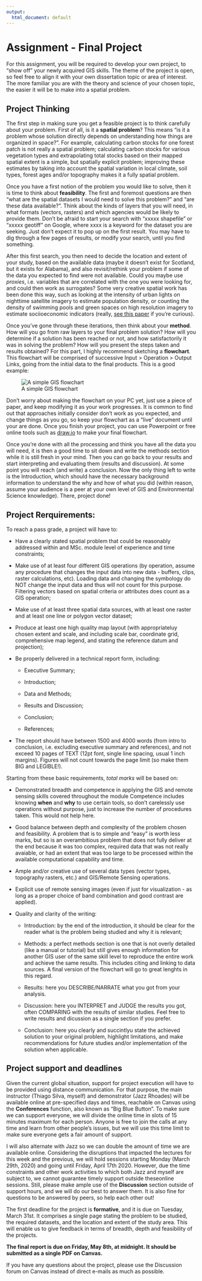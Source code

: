 ```yaml
---
output:
  html_document: default
---
```

# Assignment - Final Project

For this assignment, you will be required to develop your own project, to "show off" your newly acquired GIS skills. The theme of the project is open, so feel free to align it with your own dissertation topic or area of interest. The more familiar you are with the theory and science of your chosen topic, the easier it will be to make into a spatial problem.

## Project Thinking

The first step in making sure you get a feasible project is to think carefully about your problem. First of all, is it a **spatial problem**? This means "is it a problem whose solution directly depends on understanding how things are organized in space?". For example, calculating carbon stocks for one forest patch is not really a spatial problem; calculating carbon stocks for various vegetation types and extrapolating total stocks based on their mapped spatial extent is a simple, but spatially explicit problem; improving these estimates by taking into account the spatial variation in local climate, soil types, forest ages and/or topography makes it a fully spatial problem. 

Once you have a first notion of the problem you would like to solve, then it is time to think about **feasibility**. The first and foremost questions are then "what are the spatial datasets I would need to solve this problem?" and "are these data available?". Think about the kinds of layers that you will need, in what formats (vectors, rasters) and which agencies would be likely to provide them. Don't be afraid to start your search with "xxxxx shapefile" or "xxxxx geotiff" on Google, where xxxx is a keyword for the dataset you are seeking. Just don't expect it to pop up on the first result. You may have to dig through a few pages of results, or modify your search, until you find something.

After this first search, you then need to decide the location and extent of your study, based on the available data (maybe it doesn't exist for Scotland, but it exists for Alabama), and also revisit/rethink your problem if some of the data you expected to find were not available. Could you maybe use *proxies*, i.e. variables that are correlated with the one you were looking for, and could then work as surrogates? Some very creative spatial work has been done this way, such as looking at the intensity of urban lights on nighttime satellite imagery to estimate population density, or counting the density of swimming pools and green spaces on high resolution imagery to estimate sociioeconomic indicators (really, [see this paper](https://www.tandfonline.com/doi/abs/10.1080/01431161.2010.512928) if you're curious). 

Once you've gone through these iterations, then think about your **method**. How will you go from raw layers to your final problem solution? How will you determine if a solution has been reached or not, and how satisfactorily it was in solving the problem? How will you present the steps taken and results obtained? For this part, I highly recommend sketching a **flowchart**. This flowchart will be comprised of successive Input > Operation > Output Links, going from the initial data to the final products. This is a good example:

![A simple GIS flowchart](https://lh3.googleusercontent.com/proxy/beEVoomM6mn1RMD3hfujLrwBSEGC43rFoeIX8WoiAJYD-DGS6-VPM_fY3aQH8donRTearf-AHOA78SE06M3a8UicvrZfKJOsqMuljpbpm55MSsujOb9Df5LrMvozF9Jibnql4Ta2oeys4aM-__NQm0bbfnk8o1TwV44)

Don't worry about making the flowchart on your PC yet, just use a piece of paper, and keep modifying it as your work progresses. It is common to find out that approaches initially consider don't work as you expected, and change things as you go, so keep your flowchart as a "live" document until your are done. Once you finish your project, you can use Powerpoint or free online tools such as [draw.io](https://app.diagrams.net/) to make your final flowchart.

Once you're done with all the processing and think you have all the data you will need, it is then a good time to sit down and write the methods section while it is still fresh in your mind. Then you can go back to your results and start interpreting and evaluating them (results and discussion). At some point you will reach (and write) a conclusion. Now the only thing left to write is the Introduction, which should have the necessary background information to understand the why and how of what you did (within reason, assume your audience is a peer at your own level of GIS and Environmental Science knowledge). There, project done!

## Project Rerquirements:

To reach a pass grade, a project will have to:

- Have a clearly stated spatial problem that could be reasonably addressed within and MSc. module level of experience and time constraints;

- Make use of at least four different GIS operations (by operation, assume any procedure that changes the input data into new data - buffers, clips, raster calculations, etc). Loading data and changing the symbology do NOT change the input data and thus will not count for this purpose. Filtering vectors based on spatial criteria or attributes does count as a GIS operation;

- Make use of at least three spatial data sources, with at least one raster and at least one line or polygon vector dataset;

- Produce at least one high quality map layout (with appropriateluy chosen extent and scale, and including scale bar, coordinate grid, comprehensive map legend, and stating the reference datum and projection);

- Be properly delivered in a technical report form, including:

  - Executive Summary;

  - Introduction;

  - Data and Methods;

  - Results and Discussion;

  - Conclusion;

  - References;
  
- The report should have between 1500 and 4000 words (from intro to conclusion, i.e.
excluding executive summary and references), and not exceed 10 pages of TEXT (12pt font, single line
spacing, usual 1 inch margins). Figures will not count towards the page limit (so make them BIG and LEGIBLE!).

Starting from these basic requirements, *total marks* will be based on:

- Demonstrated breadth and competence in applying the GIS and remote sensing skills covered throughout the module Competence includes knowing **when** and **why** to use certain tools, so don't carelessly use operations without purpose, just to increase the number of procedures taken. This would not help here.

- Good balance between depth and complexity of the problem chosen and feasibility. A problem that is to simple and "easy" is worth less marks, but so is an overambitious problem that does not fully deliver at the end because it was too complex, required data that was not really avaiable, or had an extent that was too large to be processed within the available computational capability and time.

- Ample and/or creative use of several data types (vector types, topography rasters, etc.) and GIS/Remote Sensing operations. 

- Explicit use of remote sensing images (even if just for visualization - as long as a proper choice of band combination and good contrast are applied).

- Quality and clarity of the writing:

  - Introduction: by the end of the introduction, it should be clear for the reader what is the problem being studied and why it is relevant;
  
  - Methods: a perfect methods section is one that is not overly detailed (like a manual or tutorial) but still gives enough information for another GIS user of the same skill level to reproduce the entire work and achieve the same results. This includes citing and linking to data sources. A final version of the flowchart will go to great lenghts in this regard.
  
  - Results: here you DESCRIBE/NARRATE what you got from your analysis.
  
  - Discussion: here you INTERPRET and JUDGE the results you got, often COMPARING with the results of similar studies. Feel free to write results and dicussion as a single section if you prefer.
  
  - Conclusion: here you clearly and succintlyu state the achieved solution to your original problem, highlight limitations, and make recommendations for future studies and/or implementation of the solution when applicable.
  
## Project support and deadlines

Given the current global situation, support for project execution will have to be provided using distance communication. For that purpose, the main instructor (Thiago Silva, myself) and demonstrator (Jazz Rhoades) will be available online at pre-specified days and times, reachable on Canvas using the **Conferences** function, also known as "Big Blue Button". To make sure we can support everyone, we will divide the online time in slots of 15 minutes maximum for each person. Anyone is free to join the calls at any time and learn from other people's issues, but we will use this time limit to make sure everyone gets a fair amount of support. 

I will also alternate with Jazz so we can double the amount of time we are available online. Considering the disruptions that impacted the lectures for this week and the previous, we will hold sessions starting Monday (March 29th, 2020) and going until Friday, April 17th 2020. However, due the time constraints and other work activities to which both Jazz and myself are subject to, we cannot guarantee timely support outside theseonline sessions. Still, please make ample use of the **Discussion** section outside of support hours, and we will do our best to answer them. It is also fine for questions to be answered by peers, so help each other out!

The first deadline for the project is **formative**, and it is due on Tuesday, March 31st. It comprises a single page stating the problem to be studied, the required datasets, and the location and extent of the study area. This will enable us to give feedback in terms of breadth, depth and feasibility of the projects.

**The final report is due on Friday, May 8th, at midnight. It should be submitted as a single PDF on Canvas.**

If you have any questions about the project, please use the Discussion forum on Canvas instead of direct e-mails as much as possible.


  
  




 